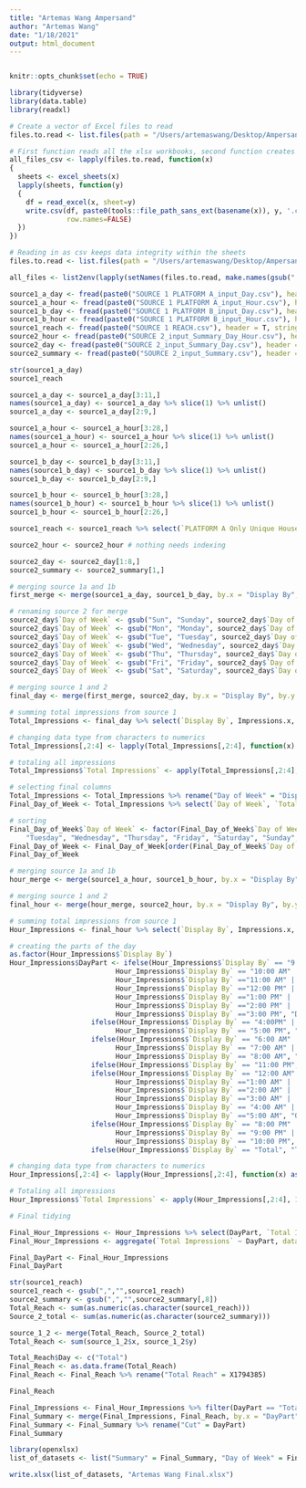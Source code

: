 ```yaml
---
title: "Artemas Wang Ampersand"
author: "Artemas Wang"
date: "1/18/2021"
output: html_document
---
```


```r
```

```r
knitr::opts_chunk$set(echo = TRUE)
```

```r
library(tidyverse)
library(data.table)
library(readxl)
```

```r

# Create a vector of Excel files to read
files.to.read <- list.files(path = "/Users/artemaswang/Desktop/Ampersand Test", pattern="xlsx", full.names = TRUE)

# First function reads all the xlsx workbooks, second function creates sheets from all workbooks.
all_files_csv <- lapply(files.to.read, function(x)
{
  sheets <- excel_sheets(x)
  lapply(sheets, function(y)
  {
    df = read_excel(x, sheet=y)
    write.csv(df, paste0(tools::file_path_sans_ext(basename(x)), y, '.csv'),
              row.names=FALSE)
  })
})

# Reading in as csv keeps data integrity within the sheets
files.to.read <- list.files(path = "/Users/artemaswang/Desktop/Ampersand", pattern="csv", full.names = TRUE)

all_files <- list2env(lapply(setNames(files.to.read, make.names(gsub(".csv", "", files.to.read))), read.csv), envir = .GlobalEnv)
```


```r
source1_a_day <- fread(paste0("SOURCE 1 PLATFORM A_input_Day.csv"), header = T, stringsAsFactors = F, data.table = T)
source1_a_hour <- fread(paste0("SOURCE 1 PLATFORM A_input_Hour.csv"), header = T, stringsAsFactors = F, data.table = T)
source1_b_day <- fread(paste0("SOURCE 1 PLATFORM B_input_Day.csv"), header = T, stringsAsFactors = F, data.table = T)
source1_b_hour <- fread(paste0("SOURCE 1 PLATFORM B_input_Hour.csv"), header = T, stringsAsFactors = F, data.table = T)
source1_reach <- fread(paste0("SOURCE 1 REACH.csv"), header = T, stringsAsFactors = F, data.table = T)
source2_hour <- fread(paste0("SOURCE 2_input_Summary_Day_Hour.csv"), header = T, stringsAsFactors = F, data.table = T)
source2_day <- fread(paste0("SOURCE 2_input_Summary_Day.csv"), header = T, stringsAsFactors = F, data.table = T)
source2_summary <- fread(paste0("SOURCE 2_input_Summary.csv"), header = T, stringsAsFactors = F, data.table = T)
```

```r
str(source1_a_day)
source1_reach
```

```r
source1_a_day <- source1_a_day[3:11,] 
names(source1_a_day) <- source1_a_day %>% slice(1) %>% unlist()
source1_a_day <- source1_a_day[2:9,] 

source1_a_hour <- source1_a_hour[3:28,]
names(source1_a_hour) <- source1_a_hour %>% slice(1) %>% unlist()
source1_a_hour <- source1_a_hour[2:26,] 

source1_b_day <- source1_b_day[3:11,]
names(source1_b_day) <- source1_b_day %>% slice(1) %>% unlist()
source1_b_day <- source1_b_day[2:9,] 

source1_b_hour <- source1_b_hour[3:28,]
names(source1_b_hour) <- source1_b_hour %>% slice(1) %>% unlist()
source1_b_hour <- source1_b_hour[2:26,] 

source1_reach <- source1_reach %>% select(`PLATFORM A Only Unique Households`, `PLATFORM B Only Unique Households`) 

source2_hour <- source2_hour # nothing needs indexing

source2_day <- source2_day[1:8,]
source2_summary <- source2_summary[1,]

```


```r

# merging source 1a and 1b
first_merge <- merge(source1_a_day, source1_b_day, by.x = "Display By", by.y = "Display By")

# renaming source 2 for merge
source2_day$`Day of Week` <- gsub("Sun", "Sunday", source2_day$`Day of Week`)
source2_day$`Day of Week` <- gsub("Mon", "Monday", source2_day$`Day of Week`)
source2_day$`Day of Week` <- gsub("Tue", "Tuesday", source2_day$`Day of Week`)
source2_day$`Day of Week` <- gsub("Wed", "Wednesday", source2_day$`Day of Week`)
source2_day$`Day of Week` <- gsub("Thu", "Thursday", source2_day$`Day of Week`)
source2_day$`Day of Week` <- gsub("Fri", "Friday", source2_day$`Day of Week`)
source2_day$`Day of Week` <- gsub("Sat", "Saturday", source2_day$`Day of Week`)

# merging source 1 and 2
final_day <- merge(first_merge, source2_day, by.x = "Display By", by.y = "Day of Week")

# summing total impressions from source 1
Total_Impressions <- final_day %>% select(`Display By`, Impressions.x, Impressions.y, Impressions)

# changing data type from characters to numerics
Total_Impressions[,2:4] <- lapply(Total_Impressions[,2:4], function(x) as.numeric(gsub(",", "", x)))

# totaling all impressions
Total_Impressions$`Total Impressions` <- apply(Total_Impressions[,2:4], 1, sum) 

# selecting final columns
Total_Impressions <- Total_Impressions %>% rename("Day of Week" = "Display By")
Final_Day_of_Week <- Total_Impressions %>% select(`Day of Week`, `Total Impressions`)

# sorting 
Final_Day_of_Week$`Day of Week` <- factor(Final_Day_of_Week$`Day of Week`, levels= c("Monday", 
    "Tuesday", "Wednesday", "Thursday", "Friday", "Saturday", "Sunday", "Total"))
Final_Day_of_Week <- Final_Day_of_Week[order(Final_Day_of_Week$`Day of Week`), ]
Final_Day_of_Week
```

```r

# merging source 1a and 1b
hour_merge <- merge(source1_a_hour, source1_b_hour, by.x = "Display By", by.y = "Display By")

# merging source 1 and 2
final_hour <- merge(hour_merge, source2_hour, by.x = "Display By", by.y = "Time of Day Total")

# summing total impressions from source 1
Hour_Impressions <- final_hour %>% select(`Display By`, Impressions.x, Impressions.y, Impressions)

# creating the parts of the day
as.factor(Hour_Impressions$`Display By`)
Hour_Impressions$DayPart <- ifelse(Hour_Impressions$`Display By` == "9:00 AM" |
                          Hour_Impressions$`Display By` == "10:00 AM" | 
                          Hour_Impressions$`Display By` =="11:00 AM" | 
                          Hour_Impressions$`Display By` =="12:00 PM" | 
                          Hour_Impressions$`Display By` =="1:00 PM" | 
                          Hour_Impressions$`Display By` =="2:00 PM" |
                          Hour_Impressions$`Display By` =="3:00 PM", "Daytime - 9AM-4PM", 
                    ifelse(Hour_Impressions$`Display By` == "4:00PM" | 
                          Hour_Impressions$`Display By` == "5:00 PM", "Early Fringe - 4PM-6PM",
                    ifelse(Hour_Impressions$`Display By` == "6:00 AM" | 
                          Hour_Impressions$`Display By` == "7:00 AM" | 
                          Hour_Impressions$`Display By` == "8:00 AM", "Early Morning - 6AM-9AM",
                    ifelse(Hour_Impressions$`Display By` == "11:00 PM", "Late Fringe - 11PM-12AM",
                    ifelse(Hour_Impressions$`Display By` == "12:00 AM" | 
                          Hour_Impressions$`Display By` =="1:00 AM" | 
                          Hour_Impressions$`Display By` =="2:00 AM" | 
                          Hour_Impressions$`Display By` =="3:00 AM" | 
                          Hour_Impressions$`Display By` == "4:00 AM" |
                          Hour_Impressions$`Display By` =="5:00 AM", "Overnight - Midnight-6AM", 
                    ifelse(Hour_Impressions$`Display By` == "8:00 PM" | 
                          Hour_Impressions$`Display By` == "9:00 PM" | 
                          Hour_Impressions$`Display By` == "10:00 PM", "Prime - 8PM-11PM",
                    ifelse(Hour_Impressions$`Display By` == "Total", "Total", "Prime Access - 6PM-8PM")))))))

# changing data type from characters to numerics
Hour_Impressions[,2:4] <- lapply(Hour_Impressions[,2:4], function(x) as.numeric(gsub(",", "", x)))

# Totaling all impressions
Hour_Impressions$`Total Impressions` <- apply(Hour_Impressions[,2:4], 1, sum) 

# Final tidying

Final_Hour_Impressions <- Hour_Impressions %>% select(DayPart, `Total Impressions`)
Final_Hour_Impressions <- aggregate(`Total Impressions` ~ DayPart, data = Final_Hour_Impressions, sum)

Final_DayPart <- Final_Hour_Impressions
Final_DayPart
```

```r
str(source1_reach)
source1_reach <- gsub(",","",source1_reach)
source2_summary <- gsub(",","",source2_summary[,8])
Total_Reach <- sum(as.numeric(as.character(source1_reach)))
Source_2_total <- sum(as.numeric(as.character(source2_summary)))

source_1_2 <- merge(Total_Reach, Source_2_total)
Total_Reach <- sum(source_1_2$x, source_1_2$y)

Total_Reach$Day <- c("Total")
Final_Reach <- as.data.frame(Total_Reach)
Final_Reach <- Final_Reach %>% rename("Total Reach" = X1794385)

Final_Reach
```

```r
Final_Impressions <- Final_Hour_Impressions %>% filter(DayPart == "Total")
Final_Summary <- merge(Final_Impressions, Final_Reach, by.x = "DayPart", by.y = "Day")
Final_Summary <- Final_Summary %>% rename("Cut" = DayPart)
Final_Summary
```

```r
library(openxlsx)
list_of_datasets <- list("Summary" = Final_Summary, "Day of Week" = Final_Day_of_Week, "Day Parts" = Final_DayPart)

write.xlsx(list_of_datasets, "Artemas Wang Final.xlsx")
```





